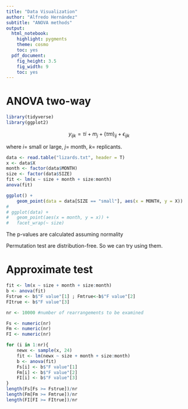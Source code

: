 ```yaml
---
title: "Data Visualization"
author: "Alfredo Hernández"
subtitle: "ANOVA methods"
output:
  html_notebook:
    highlight: pygments
    theme: cosmo
    toc: yes
  pdf_document:
    fig_height: 3.5
    fig_width: 9
    toc: yes
---
```


# ANOVA two-way
```r
library(tidyverse)
library(ggplot2)
```

$$ y_{ijk} = \tau{i} + m_{j} + (\tau m)_{ij} + \epsilon_{ijk} $$

where
$i =$ small or large,
$j =$ month,
$k =$ replicants.


```r
data <- read.table("lizards.txt", header = T)
x <- data$X
month <- factor(data$MONTH)
size <- factor(data$SIZE)
fit <- lm(x ~ size + month + size:month)
anova(fit)
```

```r
ggplot() +
	geom_point(data = data[SIZE == "small"], aes(x = MONTH, y = X))
# 	
# ggplot(data) +
# 	geom_point(aes(x = month, y = x)) +
# 	facet_wrap(~ size)
```



The p-values are calculated assuming normality

Permutation test are distribution-free. So we can try using them.

# Approximate test
```r
fit <- lm(x ~ size + month + size:month)
b <- anova(fit)
Fstrue <- b$"F value"[1] ; Fmtrue<-b$"F value"[2]
FItrue <- b$"F value"[3]

nr <- 10000 #number of rearrangements to be examined

Fs <- numeric(nr)
Fm <- numeric(nr)
FI <- numeric(nr)

for (i in 1:nr){
	newx <- sample(x, 24)
	fit <- lm(newx ~ size + month + size:month)
	b <- anova(fit)
	Fs[i] <- b$"F value"[1] 
	Fm[i] <- b$"F value"[2]
	FI[i] <- b$"F value"[3] 
}
length(Fs[Fs >= Fstrue])/nr
length(Fm[Fm >= Fmtrue])/nr
length(FI[FI >= FItrue])/nr
```

